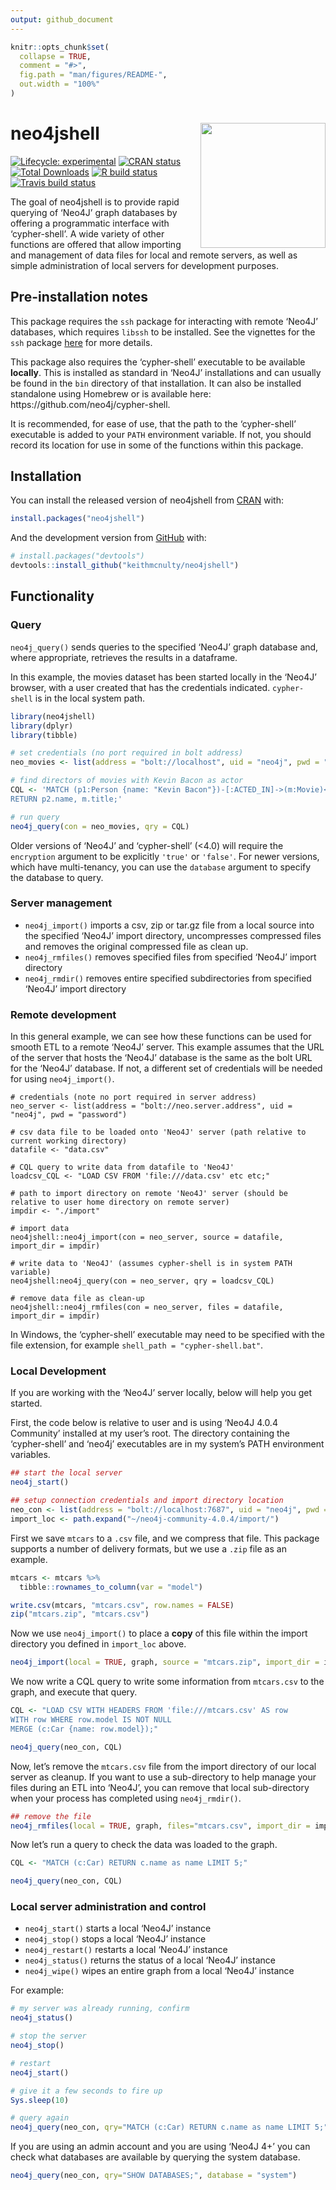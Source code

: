 ```yaml
---
output: github_document
---
```


<!-- README.md is generated from README.Rmd. Please edit that file -->

```r
knitr::opts_chunk$set(
  collapse = TRUE,
  comment = "#>",
  fig.path = "man/figures/README-",
  out.width = "100%"
)

```

# neo4jshell <img src="neo4jshell.png" align="right" width="200"/>

<!-- badges: start -->
[![Lifecycle: experimental](https://img.shields.io/badge/lifecycle-experimental-orange.svg)](https://www.tidyverse.org/lifecycle/#experimental)
[![CRAN status](https://www.r-pkg.org/badges/version/neo4jshell)](https://CRAN.R-project.org/package=neo4jshell)
[![Total Downloads](http://cranlogs.r-pkg.org/badges/grand-total/neo4jshell?color=green)](https://cran.r-project.org/package=neo4jshell)
[![R build status](https://github.com/keithmcnulty/neo4jshell/workflows/R-CMD-check/badge.svg)](https://github.com/keithmcnulty/neo4jshell/actions)
[![Travis build status](https://travis-ci.com/keithmcnulty/neo4jshell.svg?branch=master)](https://travis-ci.com/keithmcnulty/neo4jshell)
<!-- badges: end -->

The goal of neo4jshell is to provide rapid querying of 'Neo4J' graph databases by offering a programmatic interface with 'cypher-shell'.  A wide variety of other functions are offered that allow importing and management of data files for local and remote servers, as well as simple administration of local servers for development purposes.    

## Pre-installation notes
This package requires the `ssh` package for interacting with remote 'Neo4J' databases, which requires `libssh` to be installed.  See the vignettes for the `ssh` package [here](https://CRAN.R-project.org/package=ssh) for more details.

This package also requires the 'cypher-shell' executable to be available **locally**.  This is installed as standard in 'Neo4J' installations and can usually be found in the `bin` directory of that installation.  It can also be installed standalone using Homebrew or is available here:  https://github.com/neo4j/cypher-shell.

It is recommended, for ease of use, that the path to the 'cypher-shell' executable is added to your `PATH` environment variable.  If not, you should record its location for use in some of the functions within this package.


## Installation

You can install the released version of neo4jshell from [CRAN](https://CRAN.R-project.org) with:

``` r
install.packages("neo4jshell")
```

And the development version from [GitHub](https://github.com/) with:

``` r
# install.packages("devtools")
devtools::install_github("keithmcnulty/neo4jshell")
```

## Functionality

### Query

`neo4j_query()` sends queries to the specified 'Neo4J' graph database and, where appropriate, retrieves the results in a dataframe.

In this example, the movies dataset has been started locally in the 'Neo4J' browser, with a user created that has the credentials indicated.   `cypher-shell` is in the local system path. 

``` r
library(neo4jshell)
library(dplyr)
library(tibble)
```
```r
# set credentials (no port required in bolt address)
neo_movies <- list(address = "bolt://localhost", uid = "neo4j", pwd = "password")

# find directors of movies with Kevin Bacon as actor
CQL <- 'MATCH (p1:Person {name: "Kevin Bacon"})-[:ACTED_IN]->(m:Movie)<-[:DIRECTED]-(p2:Person)
RETURN p2.name, m.title;'

# run query
neo4j_query(con = neo_movies, qry = CQL)

```

Older versions of 'Neo4J' and 'cypher-shell' (<4.0) will require the `encryption` argument to be explicitly `'true'` or `'false'`.  For newer versions, which have multi-tenancy, you can use the `database` argument to specify the database to query.

### Server management

- `neo4j_import()` imports a csv, zip or tar.gz file from a local source into the specified 'Neo4J' import directory, uncompresses compressed files and removes the original compressed file as clean up.
- `neo4j_rmfiles()` removes specified files from specified 'Neo4J' import directory
- `neo4j_rmdir()` removes entire specified subdirectories from specified 'Neo4J' import directory

### Remote development

In this general example, we can see how these functions can be used for smooth ETL to a remote 'Neo4J' server.  This example assumes that the URL of the server that hosts the 'Neo4J' database is the same as the bolt URL for the 'Neo4J' database.  If not, a different set of credentials will be needed for using `neo4j_import()`.

```
# credentials (note no port required in server address)
neo_server <- list(address = "bolt://neo.server.address", uid = "neo4j", pwd = "password")

# csv data file to be loaded onto 'Neo4J' server (path relative to current working directory)
datafile <- "data.csv"

# CQL query to write data from datafile to 'Neo4J'
loadcsv_CQL <- "LOAD CSV FROM 'file:///data.csv' etc etc;"

# path to import directory on remote 'Neo4J' server (should be relative to user home directory on remote server)
impdir <- "./import"

# import data
neo4jshell::neo4j_import(con = neo_server, source = datafile, import_dir = impdir)

# write data to 'Neo4J' (assumes cypher-shell is in system PATH variable)
neo4jshell:neo4j_query(con = neo_server, qry = loadcsv_CQL)

# remove data file as clean-up
neo4jshell::neo4j_rmfiles(con = neo_server, files = datafile, import_dir = impdir)

```
In Windows, the 'cypher-shell' executable may need to be specified with the file extension, for example `shell_path = "cypher-shell.bat"`. 

### Local Development

If you are working with the 'Neo4J' server locally, below will help you get started.  

First, the code below is relative to user and is using 'Neo4J 4.0.4 Community' installed at my user's root.  The directory containing  the 'cypher-shell' and 'neo4j' executables are in my system's PATH environment variables.

``` r
## start the local server
neo4j_start()

## setup connection credentials and import directory location
neo_con <- list(address = "bolt://localhost:7687", uid = "neo4j", pwd = "password")
import_loc <- path.expand("~/neo4j-community-4.0.4/import/")
```

First we save `mtcars` to a `.csv` file, and we compress that file. This package supports a number of delivery formats, but we use a `.zip` file as an example.

```r
mtcars <- mtcars %>% 
  tibble::rownames_to_column(var = "model")

write.csv(mtcars, "mtcars.csv", row.names = FALSE)
zip("mtcars.zip", "mtcars.csv")
```

Now we use `neo4j_import()` to place a **copy** of this file within the import directory you defined in `import_loc` above.  

```r
neo4j_import(local = TRUE, graph, source = "mtcars.zip", import_dir = import_loc)
```

We now write a CQL query to write some information from `mtcars.csv` to the graph, and execute that query.

```r
CQL <- "LOAD CSV WITH HEADERS FROM 'file:///mtcars.csv' AS row
WITH row WHERE row.model IS NOT NULL
MERGE (c:Car {name: row.model});"

neo4j_query(neo_con, CQL)

```


Now, let's remove the `mtcars.csv` file from the import directory of our local server as cleanup. If you want to use a sub-directory to help manage your files during an ETL into 'Neo4J', you can remove that local sub-directory when your process has completed using `neo4j_rmdir()`.

```r
## remove the file
neo4j_rmfiles(local = TRUE, graph, files="mtcars.csv", import_dir = import_loc)
```

Now let's run a query to check the data was loaded to the graph.

```r
CQL <- "MATCH (c:Car) RETURN c.name as name LIMIT 5;"

neo4j_query(neo_con, CQL)

```



### Local server administration and control

- `neo4j_start()` starts a local 'Neo4J' instance
- `neo4j_stop()` stops a local 'Neo4J' instance
- `neo4j_restart()` restarts a local 'Neo4J' instance
- `neo4j_status()` returns the status of a local 'Neo4J' instance
- `neo4j_wipe()` wipes an entire graph from a local 'Neo4J' instance


For example:

```r

# my server was already running, confirm
neo4j_status()

# stop the server
neo4j_stop()

# restart
neo4j_start()

# give it a few seconds to fire up
Sys.sleep(10)

# query again
neo4j_query(neo_con, qry="MATCH (c:Car) RETURN c.name as name LIMIT 5;")
```

If you are using an admin account and you are using 'Neo4J 4+' you can check what databases are available by querying the system database.

```r
neo4j_query(neo_con, qry="SHOW DATABASES;", database = "system")
```

